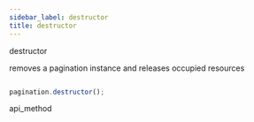 ```yaml
---
sidebar_label: destructor
title: destructor
---
```







destructor



<Short>
 removes a pagination instance and releases occupied resources



</Short>







~~~js

pagination.destructor();


~~~
 api_method

<Descr>




</Descr>

